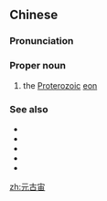 ==Chinese==
{{zh-forms}}
{{wikipedia|lang=zh}}

===Pronunciation===
{{zh-pron
|m=Yuángǔzhòu
|c=jyun4 gu2 zau6
|cat=pn
}}

===Proper noun===
{{zh-propn}}

# the [[Proterozoic]] [[eon]]

===See also===
* {{zh-l|古元古代}}
* {{zh-l|中元古代}}
* {{zh-l|新元古代}}
* {{zh-l|太古宙}}
* {{zh-l|顯生宙}}

{{zh-cat|Geology|Time}}

[[zh:元古宙]]